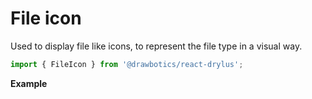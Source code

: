 


# File icon
Used to display file like icons, to represent the file type in a visual way.

```jsx
import { FileIcon } from '@drawbotics/react-drylus';
```
__Example__

<Playground component={FileIcon}>
  <FileIcon asFolder />
</Playground>
